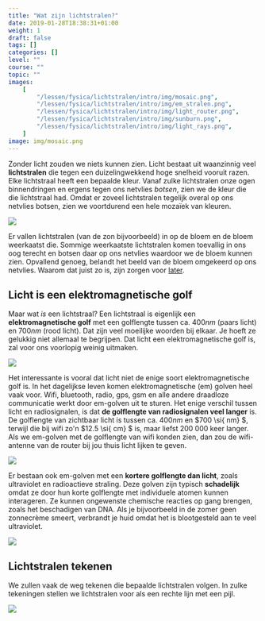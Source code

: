 ```yaml
---
title: "Wat zijn lichtstralen?"
date: 2019-01-28T18:38:31+01:00
weight: 1
draft: false
tags: []
categories: []
level: ""
course: ""
topic: ""
images:
    [
        "/lessen/fysica/lichtstralen/intro/img/mosaic.png",
        "/lessen/fysica/lichtstralen/intro/img/em_stralen.png",
        "/lessen/fysica/lichtstralen/intro/img/light_router.png",
        "/lessen/fysica/lichtstralen/intro/img/sunburn.png",
        "/lessen/fysica/lichtstralen/intro/img/light_rays.png",
    ]
image: img/mosaic.png
---
```


Zonder licht zouden we niets kunnen zien. Licht bestaat uit waanzinnig veel
**lichtstralen** die tegen een duizelingwekkend hoge snelheid vooruit razen.
Elke lichtstraal heeft een bepaalde kleur. Vanaf zulke lichtstralen onze ogen
binnendringen en ergens tegen ons netvlies _botsen_, zien we de kleur die die
lichtstraal had. Omdat er zoveel lichtstralen tegelijk overal op ons netvlies
botsen, zien we voortdurend een hele mozaïek van kleuren.

![](img/mosaic.png)

Er vallen lichtstralen <Mute>(van de zon bijvoorbeeld)</Mute>
in op de bloem en de bloem weerkaatst die. Sommige weerkaatste
lichtstralen komen toevallig in ons oog terecht en botsen daar
op ons netvlies waardoor we de bloem kunnen zien.
Opvallend genoeg, belandt het beeld van de bloem omgekeerd op ons netvlies.
Waarom dat juist zo is, zijn zorgen voor [later](beeldvorming).

## Licht is een elektromagnetische golf

Maar wat _is_ een lichtstraal? Een lichtstraal is eigenlijk een
**elektromagnetische golf** met een golflengte tussen ca. $400 \si{ nm}$ (paars
licht) en $700 \si{ nm}$ (rood licht). Dat zijn veel moeilijke woorden bij
elkaar. Je hoeft ze gelukkig niet allemaal te begrijpen. Dat licht een
elektromagnetische golf is, zal voor ons voorlopig weinig uitmaken.

![](img/em_stralen.png)

Het interessante is vooral dat licht niet de enige soort elektromagnetische
golf is. In het dagelijkse leven komen elektromagnetische (em) golven heel vaak
voor. Wifi, bluetooth, radio, gps, gsm en alle andere draadloze communicatie
werkt door em-golven uit te sturen. Het enige verschil tussen licht en
radiosignalen, is dat **de golflengte van radiosignalen veel langer** is. De
golflengte van zichtbaar licht is tussen ca. $400 \si{ nm}$ en $700 \si{ nm} $,
terwijl die bij wifi zo'n $12.5 \si{ cm} $ is, maar liefst $200\ 000$ keer langer.
Als we em-golven met de
golflengte van wifi konden zien, dan zou de wifi-antenne van de router bij jou
thuis licht lijken te geven.

![](img/light_router.png)

Er bestaan ook em-golven met een **kortere golflengte dan licht**, zoals
ultraviolet en radioactieve straling. Deze golven zijn typisch **schadelijk**
omdat ze door hun korte golflengte met individuele atomen kunnen interageren.
Ze kunnen ongewenste chemische reacties op gang brengen, zoals het beschadigen
van DNA. Als je bijvoorbeeld in de zomer geen zonnecrème smeert, verbrandt je
huid omdat het is blootgesteld aan te veel ultraviolet.

![](img/sunburn.png)

## Lichtstralen tekenen

We zullen vaak de weg tekenen die bepaalde lichtstralen volgen. In zulke
tekeningen stellen we lichtstralen voor als een rechte lijn met een pijl.

![](img/light_rays.png)
